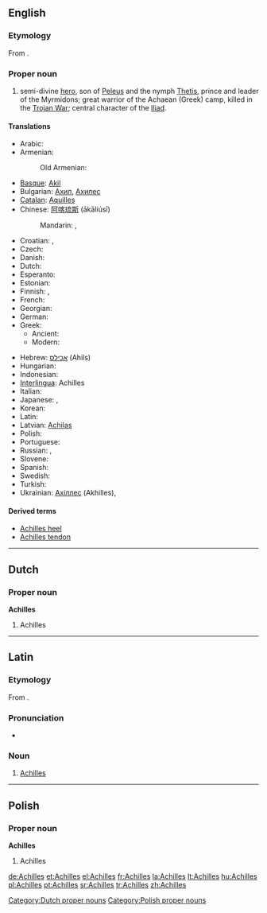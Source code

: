 {{wikipedia}}
==English==

===Etymology===
From {{etyl|grc|en}} {{term|Ἀχιλλεύς|tr=Akhilleus|lang=grc|sc=polytonic}}.

===Proper noun===
{{en-proper noun}}

# {{context|Greek mythology}} semi-divine [[hero]], son of [[Peleus]] and the nymph [[Thetis]], prince and leader of the Myrmidons; great warrior of the Achaean (Greek) camp, killed in the [[Trojan War]]; central character of the [[w:Iliad|Iliad]].

====Translations====
{{trans-top|Greek mythical hero}}
* Arabic: {{t|ar|أخيل|m|tr='akhiil|sc=Arab}}
* Armenian: {{t-|hy|Աքիլլես|tr=Ak’illes}}
*:Old Armenian: {{tø|xcl|Աքիլլէս|tr=Akʿillēs|sc=Armn|xs=Old Armenian}}
* [[Basque]]: [[Akil]]
* Bulgarian: [[Ахил]], [[Ахилес]]
* [[Catalan]]: [[Aquilles]]
* Chinese: [[阿喀琉斯]] (ākāliúsī)
*: Mandarin: {{t|zh|阿喀琉斯|tr=Ākāliúsī|sc=Hani}}, {{t|zh|阿基里斯|tr=Ājīlǐsī|sc=Hani}}
* Croatian: {{t-|hr|Ahil|m}}, {{t-|hr|Ahilej|m}}
* Czech: {{t-|cs|Achilleus}}
* Danish: {{t-|da|Achilleus}}
* Dutch: {{t-|nl|Achilles}}
* Esperanto: {{t|eo|Aĥilo|xs=Esperanto}}
* Estonian: {{t-|et|Achilleus}}
* Finnish: {{t-|fi|Akhilleus}}, {{t-|fi|Akilles}}
* French: {{t+|fr|Achille}}
* Georgian: {{t|ka|აქილევსი|tr=ak'ilevsi|sc=Geor}}
* German: {{t+|de|Achilleus}}
* Greek:
** Ancient: {{tø|grc|Ἀχιλλεύς|m|tr=Akhilleus|xs=Ancient Greek}}
** Modern: {{t+|el|Αχιλλέας|m|tr=Achilléas}}
{{trans-mid}}
* Hebrew: [[אכילס]] (Ahils)
* Hungarian: {{t+|hu|Akhilleusz}}
* Indonesian: {{t-|id|Achilles|xs=Indonesian}}
* [[Interlingua]]: Achilles
* Italian: {{t+|it|Achille}}
* Japanese: {{t-|ja|アキレス|tr=akiresu}}, {{t-|ja|アキレウス|tr=akireusu}}
* Korean: {{t|ko|아킬레스|tr=Akilleseu|sc=Kore}}
* Latin: {{t+|la|Achilles|alt=Achillēs}}
* Latvian: [[Achilas]]
* Polish: {{t+|pl|Achilles}}
* Portuguese: {{t+|pt|Aquiles}}
* Russian: {{t+|ru|Ахилл|tr=Akhíll}}, {{t+|ru|Ахиллес|tr=Akhillés}}
* Slovene: {{t+|sl|Ahil}}
* Spanish: {{t-|es|Aquiles}}
* Swedish: {{t-|sv|Akilles}}
* Turkish: {{t|tr|Aşil}}
* Ukrainian: [[Ахіллес]] (Akhilles), {{t|uk|Ахіллес|m|tr=Axillés|sc=Cyrl}}
{{trans-bottom}}

====Derived terms====
* [[Achilles heel]]
* [[Achilles tendon]]

----

==Dutch==

===Proper noun===
'''Achilles'''

# Achilles

[[Category:Dutch proper nouns]]

----

==Latin==

===Etymology===
From {{etyl|grc|la}} {{term|Ἀχιλλεύς|tr=Akhilleus|lang=grc|sc=polytonic}}.

===Pronunciation===
* {{audio|La-ecc-Achilles.ogg|audio (ecclesiastical)}}

===Noun===
{{la-proper noun|Achillēs|Achillis|Achillis|m|third}}

# [[#English|Achilles]]

----

==Polish==

===Proper noun===
'''Achilles'''

# Achilles

[[Category:Polish proper nouns]]

[[de:Achilles]]
[[et:Achilles]]
[[el:Achilles]]
[[fr:Achilles]]
[[la:Achilles]]
[[lt:Achilles]]
[[hu:Achilles]]
[[pl:Achilles]]
[[pt:Achilles]]
[[sr:Achilles]]
[[tr:Achilles]]
[[zh:Achilles]]